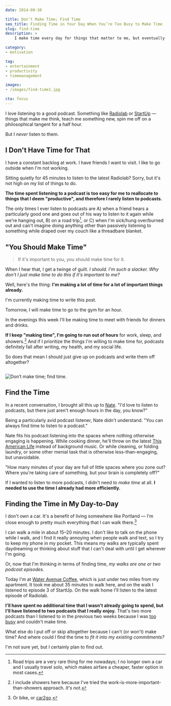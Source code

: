 ```yaml
---
date: 2014-09-30

title: Don’t Make Time; Find Time
seo_title: Finding Time in Your Day When You’re Too Busy to Make Time
slug: find-time
description: >
    I make time every day for things that matter to me, but eventually there’s no room left to "make time" — how do I find time for the rest of what matters?

category:
- motivation

tag:
- entertainment
- productivity
- timemanagement

images:
- /images/find-time1.jpg

cta: focus
---
```



I love listening to a good podcast. Something like [Radiolab][1] or [StartUp][2]
— things that make me think, teach me something new, spin me off on a
philosophical tangent for a half hour.

But I _never_ listen to them.

## I Don't Have Time for That

I have a constant backlog at work. I have friends I want to visit. I like to go
outside when I'm not working.

Sitting quietly for 45 minutes to listen to the latest Radiolab? Sorry, but it's
not high on my list of things to do.

**The time spent listening to a podcast is too easy for me to reallocate to things that I deem "productive", and therefore I rarely listen to podcasts.**

The only times I ever listen to podcasts are A) when a friend hears a
particularly good one and goes out of his way to listen to it again while we're
hanging out, B) on a road trip[^road-trip], or C) when I'm sick/hung over/burned
out and can't imagine doing anything other than passively listening to something
while draped over my couch like a threadbare blanket.

## "You Should Make Time"

> If it's important to you, you should make time for it.

When I hear that, I get a twinge of guilt. _I should. I'm such a slacker. Why don't I just make time to do this if it's important to me?_

Well, here's the thing: **I'm making a lot of time for a lot of important things already.**

I'm currently making time to write this post.

Tomorrow, I will make time to go to the gym for an hour.

In the evenings this week I'll be making time to meet with friends for dinners
and drinks.

**If I keep "making time", I'm going to run out of hours** for work, sleep, and
showers.[^showers] And if I prioritize the things I'm willing to make time for,
podcasts definitely fall after writing, my health, and my social life.

So does that mean I should just give up on podcasts and write them off
altogether?

<Image>

  ![Don’t make time; find time.](images/find-time1.jpg)

</Image>

## Find the Time

In a recent conversation, I brought all this up to [Nate][3]. "I'd love to
listen to podcasts, but there just aren't enough hours in the day, you know?"

Being a particularly avid podcast listener, Nate didn't understand. "You can
always find time to listen to a podcast."

Nate fits his podcast listening into the spaces where nothing otherwise engaging
is happening. While cooking dinner, he'll throw on the latest [This American
Life][4] instead of background music. Or while cleaning, or folding laundry, or
some other menial task that is otherwise less-than-engaging, but unavoidable.

"How many minutes of your day are full of little spaces where you zone out?
Where you're taking care of something, but your brain is completely off?"

If I wanted to listen to more podcasts, I didn't need to _make time_ at all. **I needed to use the time I already had more efficiently.**

## Finding the Time in My Day-to-Day

I don't own a car. It's a benefit of living somewhere like Portland — I'm close
enough to pretty much everything that I can walk there.[^options]

I can walk a mile in about 15–20 minutes. I don't like to talk on the phone
while I walk, and I find it really annoying when people walk and text, so I try
to keep my phone in my pocket. This means my walks are typically spent
daydreaming or thinking about stuff that I can't deal with until I get wherever
I'm going.

Or, now that I'm thinking in terms of finding time, _my walks are one or two podcast episodes._

Today I'm at [Water Avenue Coffee][5], which is just under two miles from my
apartment. It took me about 35 minutes to walk here, and on the walk I listened
to episode 3 of StartUp. On the walk home I'll listen to the latest episode of
Radiolab.

**I'll have spent no additional time that I wasn't already going to spend, but I'll have listened to two podcasts that I really enjoy.** That's two more podcasts than I listened to in the previous two weeks because I was [too busy][6] and couldn't make time.

What else do I put off or skip altogether because I can't (or won't) make time?
And where could I find the time to _fit it into my existing commitments?_

I'm not sure yet, but I certainly plan to find out.

[^road-trip]:
    Road trips are a very rare thing for me nowadays; I no longer own a car and I usually travel solo, which makes airfare a cheaper, faster option in most cases.

[^showers]:
    I include showers here because I've tried the work-is-more-important-than-showers approach. _It's not._

[^options]:
    Or bike, or [car2go][7].

[1]: http://www.radiolab.org/
[2]: http://hearstartup.com/
[3]: /best-friends
[4]: http://www.thisamericanlife.org/
[5]: http://www.wateravenuecoffee.com/
[6]: /too-busy
[7]: https://www.car2go.com/en/portland/
